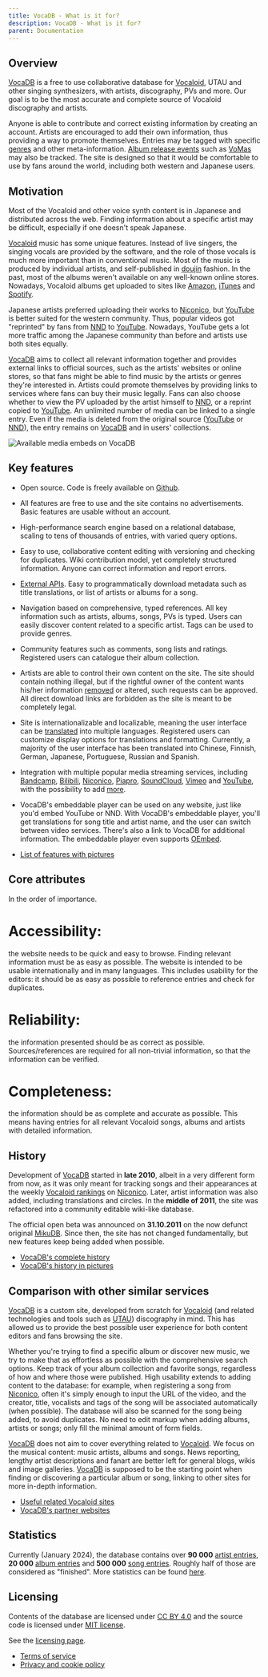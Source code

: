 ---
title: VocaDB - What is it for?
description: VocaDB - What is it for?
parent: Documentation
---


## Overview
[VocaDB](https://vocadb.net/) is a free to use collaborative database for [Vocaloid](https://en.wikipedia.org/wiki/Vocaloid), UTAU and other singing synthesizers, with artists, discography, PVs and more. Our goal is to be the most accurate and complete source of Vocaloid discography and artists.

Anyone is able to contribute and correct existing information by creating an account. Artists are encouraged to add their own information, thus providing a way to promote themselves. Entries may be tagged with specific [genres](https://vocadb.net/Tag) and other meta-information. [Album release events](https://vocadb.net/Search?searchType=ReleaseEvent) such as [VoMas](https://vocadb.net/Es/1/the-vocloid-mster) may also be tracked. The site is designed so that it would be comfortable to use by fans around the world, including both western and Japanese users.

## Motivation
Most of the Vocaloid and other voice synth content is in Japanese and distributed across the web. Finding information about a specific artist may be difficult, especially if one doesn't speak Japanese.

[Vocaloid](https://en.wikipedia.org/wiki/Vocaloid) music has some unique features. Instead of live singers, the singing vocals are provided by the  software, and the role of those vocals is much more important than in conventional music. Most of the music is produced by individual artists, and self-published in [doujin](https://en.wikipedia.org/wiki/Doujin) fashion. In the past, most of the albums weren't available on any well-known online stores. Nowadays, Vocaloid albums get uploaded to sites like [Amazon](https://www.amazon.com/), [iTunes](https://music.apple.com/us/browse) and [Spotify](https://open.spotify.com/).

Japanese artists preferred uploading their works to [Niconico](https://www.nicovideo.jp/), but [YouTube](https://www.youtube.com/) is better suited for the western community. Thus, popular videos got "reprinted" by fans from [NND](https://www.nicovideo.jp/) to [YouTube](https://www.youtube.com/). Nowadays, YouTube gets a lot more traffic among the Japanese community than before and artists use both sites equally.

[VocaDB](https://vocadb.net/) aims to collect all relevant information together and provides external links to official sources, such as the artists' websites or online stores, so that fans might be able to find music by the artists or genres they're interested in. Artists could promote themselves by providing links to services where fans can buy their music legally. Fans can also choose whether to view the PV uploaded by the artist himself to [NND](https://www.nicovideo.jp/), or a reprint copied to [YouTube](https://www.youtube.com/). An unlimited number of media can be linked to a single entry. Even if the media is deleted from the original source ([YouTube](https://www.youtube.com/) or [NND](https://www.nicovideo.jp/)), the entry remains on [VocaDB](https://vocadb.net/) and in users' collections. 

![Available media embeds on VocaDB](public/images/services.png)

## Key features
* Open source. Code is freely available on [Github](https://github.com/VocaDB/vocadb).
* All features are free to use and the site contains no advertisements. Basic features are usable without an account.
* High-performance search engine based on a relational database, scaling to tens of thousands of entries, with varied query options.
* Easy to use, collaborative content editing with versioning and checking for duplicates. Wiki contribution model, yet completely structured information. Anyone can correct information and report errors.
* [External APIs](https://wiki.vocadb.net/wiki/3/vocadb-api-and-embeds).  Easy to programmatically download metadata such as title translations, or list of artists or albums for a song.
* Navigation based on comprehensive, typed references. All key information such as artists, albums, songs, PVs is typed. Users can easily discover content related to a specific artist. Tags can be used to provide genres.
* Community features such as comments, song lists and ratings. Registered users can catalogue their album collection.
* Artists are able to control their own content on the site. The site should contain nothing illegal, but if the rightful owner of the content wants his/her information [removed](https://wiki.vocadb.net/wiki/54/content-removal-guidelines) or altered, such requests can be approved. All direct download links are forbidden as the site is meant to be completely legal.
* Site is internationalizable and localizable, meaning the user interface can be [translated](https://wiki.vocadb.net/wiki/10/translating-vocadb) into multiple languages. Registered users can customize display options for translations and formatting. Currently, a majority of the user interface has been translated into Chinese, Finnish, German, Japanese, Portuguese, Russian and Spanish.
* Integration with multiple popular media streaming services, including [Bandcamp](https://bandcamp.com/), [Bilibili](https://www.bilibili.com/), [Niconico](https://www.nicovideo.jp/), [Piapro](https://piapro.jp/), [SoundCloud](https://soundcloud.com/), [Vimeo](https://vimeo.com/) and [YouTube](https://www.youtube.com/), with the possibility to add [more](https://wiki.vocadb.net/wiki/31/media-video-services-supported-by-vocadb).
* VocaDB's embeddable player can be used on any website, just like you'd embed YouTube or NND. With VocaDB's embeddable player, you'll get translations for song title and artist name,  and the user can switch between video services. There's also a link to VocaDB for additional information. The embeddable player even supports [OEmbed](https://en.wikipedia.org/wiki/OEmbed).

* [List of features with pictures](https://wiki.vocadb.net/wiki/25/vocadb-features)

## Core attributes
In the order of importance.

# **Accessibility**: 
the website needs to be quick and easy to browse. Finding relevant information must be as easy as possible. The website is intended to be usable internationally and in many languages. This includes usability for the editors: it should be as easy as possible to reference entries and check for duplicates.
# **Reliability**: 
the information presented should be as correct as possible. Sources/references are required for all non-trivial information, so that the information can be verified.
# **Completeness**: 
the information should be as complete and accurate as possible. This means having entries for all relevant Vocaloid songs, albums and artists with detailed information.

## History
Development of [VocaDB](https://vocadb.net/) started in **late 2010**, albeit in a very different form from now, as it was only meant for tracking songs and their appearances at the weekly [Vocaloid rankings](https://vocadb.net/SongList/Featured?categoryName=VocaloidRanking) on [Niconico](https://www.nicovideo.jp/). Later, artist information was also added, including translations and circles. In the **middle of 2011**, the site was refactored into a community editable wiki-like database. 

The official open beta was announced on **31.10.2011** on the now defunct original [MikuDB](http://mikudb.moe/welcome-new-home-mikudb/). Since then, the site has not changed fundamentally, but new features keep being added when possible.

* [VocaDB's complete history](https://wiki.vocadb.net/wiki/30)
* [VocaDB's history in pictures](https://wiki.vocadb.net/wiki/72)

## Comparison with other similar services
[VocaDB](https://vocadb.net/) is a custom site, developed from scratch for [Vocaloid](https://en.wikipedia.org/wiki/Vocaloid) (and related technologies and tools such as [UTAU](https://en.wikipedia.org/wiki/Utau)) discography in mind. This has allowed us to provide the best possible user experience for both content editors and fans browsing the site. 

Whether you're trying to find a specific album or discover new music, we try to make that as effortless as possible with the comprehensive search options. Keep track of your album collection and favorite songs, regardless of how and where those were published. High usability extends to adding content to the database: for example, when registering a song from [Niconico](https://www.nicovideo.jp/), often it's simply enough to input the URL of the video, and the creator, title, vocalists and tags of the song will be associated automatically (when possible). The database will also be scanned for the song being added, to avoid duplicates. No need to edit markup when adding albums, artists or songs; only fill the minimal amount of form fields.

[VocaDB](https://vocadb.net/) does not aim to cover everything related to [Vocaloid](https://en.wikipedia.org/wiki/Vocaloid). We focus on the musical content: music artists, albums and songs. News reporting, lengthy artist descriptions and fanart are better left for general blogs, wikis and image galleries. [VocaDB](https://vocadb.net/) is supposed to be the starting point when finding or discovering a particular album or song, linking to other sites for more in-depth information.

* [Useful related Vocaloid sites](https://wiki.vocadb.net/wiki/11/useful-related-vocaloid-sites)
* [VocaDB's partner websites](https://wiki.vocadb.net/wiki/65/vocadb-partner-websites)

## Statistics
Currently (January 2024), the database contains over **90 000** [artist entries](https://vocadb.net/Search?searchType=Artist), **20 000** [album entries](https://vocadb.net/Search?searchType=Album) and **500 000** [song entries](https://vocadb.net/Search?searchType=Song). Roughly half of those are considered as "finished". More statistics can be found [here](https://vocadb.net/stats).

## Licensing
Contents of the database are licensed under [CC BY 4.0](https://en.wikipedia.org/wiki/Creative_Commons_license) and the source code is licensed under [MIT license](https://en.wikipedia.org/wiki/MIT_License).

See the [licensing page](https://wiki.vocadb.net/wiki/29/license).

* [Terms of service](https://wiki.vocadb.net/wiki/52/terms-of-service)
* [Privacy and cookie policy](https://wiki.vocadb.net/wiki/50/privacy-and-cookie-policy)